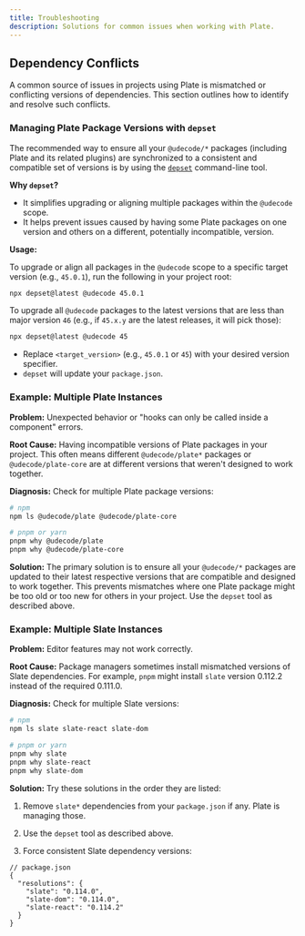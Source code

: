 ```yaml
---
title: Troubleshooting
description: Solutions for common issues when working with Plate.
---
```


## Dependency Conflicts

A common source of issues in projects using Plate is mismatched or conflicting versions of dependencies. This section outlines how to identify and resolve such conflicts.

### Managing Plate Package Versions with `depset`

The recommended way to ensure all your ``@udecode/*`` packages (including Plate and its related plugins) are synchronized to a consistent and compatible set of versions is by using the [`depset`](https://npmjs.com/package/depset) command-line tool.

**Why `depset`?**
- It simplifies upgrading or aligning multiple packages within the ``@udecode`` scope.
- It helps prevent issues caused by having some Plate packages on one version and others on a different, potentially incompatible, version.

**Usage:**

To upgrade or align all packages in the ``@udecode`` scope to a specific target version (e.g., ``45.0.1``), run the following in your project root:
```bash
npx depset@latest @udecode 45.0.1
```

To upgrade all ``@udecode`` packages to the latest versions that are less than major version ``46`` (e.g., if ``45.x.y`` are the latest releases, it will pick those):
```bash
npx depset@latest @udecode 45
```

- Replace ``<target_version>`` (e.g., ``45.0.1`` or ``45``) with your desired version specifier.
- ``depset`` will update your ``package.json``.

### Example: Multiple Plate Instances

**Problem:** Unexpected behavior or "hooks can only be called inside a component" errors.

**Root Cause:** Having incompatible versions of Plate packages in your project. This often means different ``@udecode/plate*`` packages or ``@udecode/plate-core`` are at different versions that weren't designed to work together.

**Diagnosis:** Check for multiple Plate package versions:

```bash
# npm
npm ls @udecode/plate @udecode/plate-core

# pnpm or yarn
pnpm why @udecode/plate
pnpm why @udecode/plate-core
```

**Solution:**
The primary solution is to ensure all your ``@udecode/*`` packages are updated to their latest respective versions that are compatible and designed to work together. This prevents mismatches where one Plate package might be too old or too new for others in your project. Use the ``depset`` tool as described above.

### Example: Multiple Slate Instances

**Problem:** Editor features may not work correctly.

**Root Cause:** Package managers sometimes install mismatched versions of Slate dependencies. For example, `pnpm` might install `slate` version 0.112.2 instead of the required 0.111.0.

**Diagnosis:** Check for multiple Slate versions:

```bash
# npm
npm ls slate slate-react slate-dom

# pnpm or yarn
pnpm why slate
pnpm why slate-react
pnpm why slate-dom
```

**Solution:** Try these solutions in the order they are listed:

1. Remove `slate*` dependencies from your `package.json` if any. Plate is managing those.

2. Use the ``depset`` tool as described above.

2. Force consistent Slate dependency versions:

```jsonc
// package.json
{
  "resolutions": {
    "slate": "0.114.0",
    "slate-dom": "0.114.0",
    "slate-react": "0.114.2"
  }
}
```

